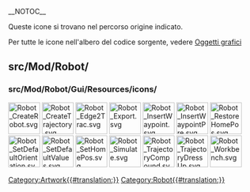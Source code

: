 __NOTOC__
<languages/>

Queste icone si trovano nel percorso origine indicato. 

Per tutte le icone nell'albero del codice sorgente, vedere [[Artwork/it|Oggetti grafici]]

== src/Mod/Robot/ ==

=== src/Mod/Robot/Gui/Resources/icons/ ===

[[File:Robot_CreateRobot.svg|64px]]
[[File:Robot_CreateTrajectory.svg|64px]]
[[File:Robot_Edge2Trac.svg|64px]]
[[File:Robot_Export.svg|64px]]
[[File:Robot_InsertWaypoint.svg|64px]]
[[File:Robot_InsertWaypointPre.svg|64px]]
[[File:Robot_RestoreHomePos.svg|64px]]
[[File:Robot_SetDefaultOrientation.svg|64px]]
[[File:Robot_SetDefaultValues.svg|64px]]
[[File:Robot_SetHomePos.svg|64px]]
[[File:Robot_Simulate.svg|64px]]
[[File:Robot_TrajectoryCompound.svg|64px]]
[[File:Robot_TrajectoryDressUp.svg|64px]]
[[File:Robot_Workbench.svg|64px]]


[[Category:Artwork{{#translation:}}]]
<noinclude>[[Category:Robot{{#translation:}}]]</noinclude> <!-- we don't want this transcluded -->